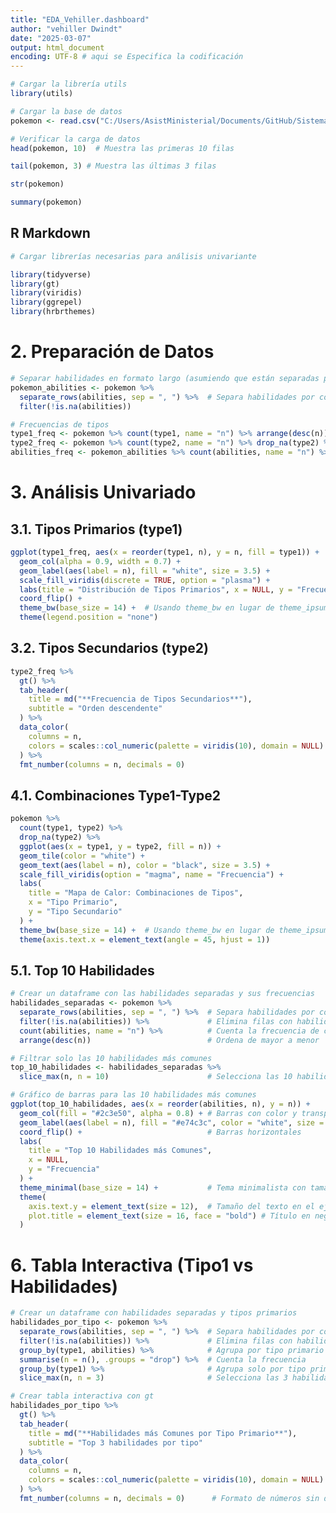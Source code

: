 ```yaml
---
title: "EDA_Vehiller.dashboard"
author: "vehiller Dwindt"
date: "2025-03-07"
output: html_document
encoding: UTF-8 # aqui se Especifica la codificación
---
```


```r
# Cargar la librería utils
library(utils)

# Cargar la base de datos
pokemon <- read.csv("C:/Users/AsistMinisterial/Documents/GitHub/Sistema-de-clasificaci-n-Pokemon---Trabajo-Final-Computaci-n-1/data/pokemon.csv", fileEncoding = "UTF-8")

# Verificar la carga de datos
head(pokemon, 10)  # Muestra las primeras 10 filas

tail(pokemon, 3) # Muestra las últimas 3 filas

str(pokemon)

summary(pokemon)
```

## R Markdown

```r
# Cargar librerías necesarias para análisis univariante

library(tidyverse)
library(gt)
library(viridis)
library(ggrepel)
library(hrbrthemes)

```
# **2. Preparación de Datos**
```r
# Separar habilidades en formato largo (asumiendo que están separadas por comas)
pokemon_abilities <- pokemon %>%
  separate_rows(abilities, sep = ", ") %>%  # Separa habilidades por comas
  filter(!is.na(abilities)) 

# Frecuencias de tipos
type1_freq <- pokemon %>% count(type1, name = "n") %>% arrange(desc(n))
type2_freq <- pokemon %>% count(type2, name = "n") %>% drop_na(type2) %>% arrange(desc(n))
abilities_freq <- pokemon_abilities %>% count(abilities, name = "n") %>% arrange(desc(n))
```

# **3. Análisis Univariado**

## **3.1. Tipos Primarios (type1)**
```r
ggplot(type1_freq, aes(x = reorder(type1, n), y = n, fill = type1)) +
  geom_col(alpha = 0.9, width = 0.7) +
  geom_label(aes(label = n), fill = "white", size = 3.5) +
  scale_fill_viridis(discrete = TRUE, option = "plasma") +
  labs(title = "Distribución de Tipos Primarios", x = NULL, y = "Frecuencia") +
  coord_flip() +
  theme_bw(base_size = 14) +  # Usando theme_bw en lugar de theme_ipsum
  theme(legend.position = "none")
```
## **3.2. Tipos Secundarios (type2)**
```r
type2_freq %>%
  gt() %>%
  tab_header(
    title = md("**Frecuencia de Tipos Secundarios**"),
    subtitle = "Orden descendente"
  ) %>%
  data_color(
    columns = n,
    colors = scales::col_numeric(palette = viridis(10), domain = NULL)
  ) %>%
  fmt_number(columns = n, decimals = 0)
```
## **4.1. Combinaciones Type1-Type2**
```r
pokemon %>%
  count(type1, type2) %>%
  drop_na(type2) %>%
  ggplot(aes(x = type1, y = type2, fill = n)) +
  geom_tile(color = "white") +
  geom_text(aes(label = n), color = "black", size = 3.5) +
  scale_fill_viridis(option = "magma", name = "Frecuencia") +
  labs(
    title = "Mapa de Calor: Combinaciones de Tipos",
    x = "Tipo Primario",
    y = "Tipo Secundario"
  ) +
  theme_bw(base_size = 14) +  # Usando theme_bw en lugar de theme_ipsum
  theme(axis.text.x = element_text(angle = 45, hjust = 1))
```
## **5.1. Top 10 Habilidades**
```r
# Crear un dataframe con las habilidades separadas y sus frecuencias
habilidades_separadas <- pokemon %>%
  separate_rows(abilities, sep = ", ") %>%  # Separa habilidades por comas
  filter(!is.na(abilities)) %>%             # Elimina filas con habilidades NA
  count(abilities, name = "n") %>%          # Cuenta la frecuencia de cada habilidad
  arrange(desc(n))                          # Ordena de mayor a menor

# Filtrar solo las 10 habilidades más comunes
top_10_habilidades <- habilidades_separadas %>%
  slice_max(n, n = 10)                      # Selecciona las 10 habilidades más frecuentes

# Gráfico de barras para las 10 habilidades más comunes
ggplot(top_10_habilidades, aes(x = reorder(abilities, n), y = n)) +
  geom_col(fill = "#2c3e50", alpha = 0.8) + # Barras con color y transparencia
  geom_label(aes(label = n), fill = "#e74c3c", color = "white", size = 3.5) + # Etiquetas con valores
  coord_flip() +                            # Barras horizontales
  labs(
    title = "Top 10 Habilidades más Comunes",
    x = NULL,
    y = "Frecuencia"
  ) +
  theme_minimal(base_size = 14) +           # Tema minimalista con tamaño de fuente
  theme(
    axis.text.y = element_text(size = 12),  # Tamaño del texto en el eje Y
    plot.title = element_text(size = 16, face = "bold") # Título en negrita
  )
```
# **6. Tabla Interactiva (Tipo1 vs Habilidades)**
```r
# Crear un dataframe con habilidades separadas y tipos primarios
habilidades_por_tipo <- pokemon %>%
  separate_rows(abilities, sep = ", ") %>%  # Separa habilidades por comas
  filter(!is.na(abilities)) %>%             # Elimina filas con habilidades NA
  group_by(type1, abilities) %>%            # Agrupa por tipo primario y habilidad
  summarise(n = n(), .groups = "drop") %>%  # Cuenta la frecuencia
  group_by(type1) %>%                       # Agrupa solo por tipo primario
  slice_max(n, n = 3)                       # Selecciona las 3 habilidades más comunes por tipo

# Crear tabla interactiva con gt
habilidades_por_tipo %>%
  gt() %>%
  tab_header(
    title = md("**Habilidades más Comunes por Tipo Primario**"),
    subtitle = "Top 3 habilidades por tipo"
  ) %>%
  data_color(
    columns = n,
    colors = scales::col_numeric(palette = viridis(10), domain = NULL)
  ) %>%
  fmt_number(columns = n, decimals = 0)      # Formato de números sin decimales
```